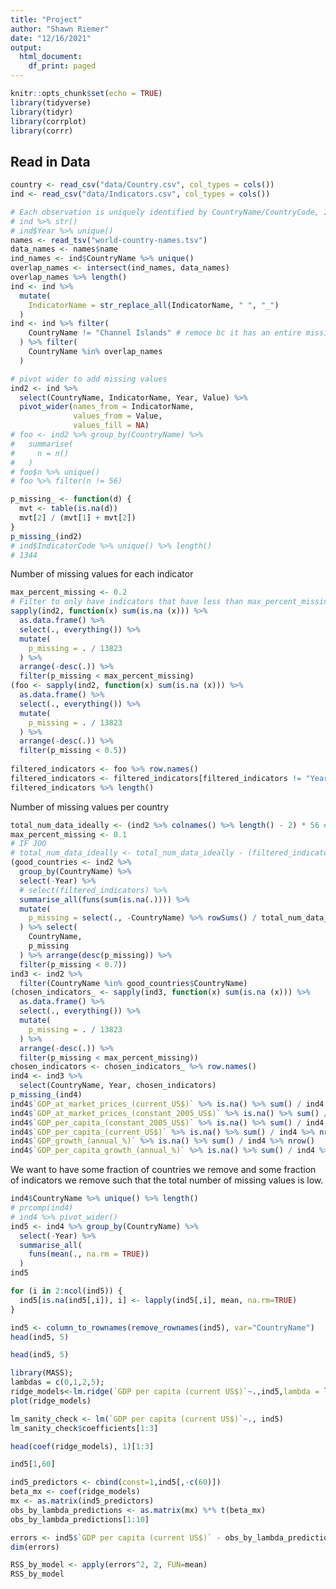 ```yaml
---
title: "Project"
author: "Shawn Riemer"
date: "12/16/2021"
output:
  html_document:
    df_print: paged
---
```


```r
knitr::opts_chunk$set(echo = TRUE)
library(tidyverse)
library(tidyr)
library(corrplot)
library(corrr)
```

## Read in Data

```r
country <- read_csv("data/Country.csv", col_types = cols())
ind <- read_csv("data/Indicators.csv", col_types = cols())
```

```r
# Each observation is uniquely identified by CountryName/CountryCode, IndicatorName/IndicatorCode, Year
# ind %>% str()
# ind$Year %>% unique()
names <- read_tsv("world-country-names.tsv")
data_names <- names$name
ind_names <- ind$CountryName %>% unique()
overlap_names <- intersect(ind_names, data_names)
overlap_names %>% length()
ind <- ind %>% 
  mutate(
    IndicatorName = str_replace_all(IndicatorName, " ", "_")
  ) 
ind <- ind %>% filter(
    CountryName != "Channel Islands" # remoce bc it has an entire missing year
  ) %>% filter(
    CountryName %in% overlap_names
  )
```

```r
# pivot wider to add missing values
ind2 <- ind %>%
  select(CountryName, IndicatorName, Year, Value) %>%
  pivot_wider(names_from = IndicatorName,
              values_from = Value,
              values_fill = NA)
# foo <- ind2 %>% group_by(CountryName) %>% 
#   summarise(
#     n = n()
#   )
# foo$n %>% unique()
# foo %>% filter(n != 56)
```


```r
p_missing_ <- function(d) {
  mvt <- table(is.na(d))
  mvt[2] / (mvt[1] + mvt[2])
}
p_missing_(ind2)
# ind$IndicatorCode %>% unique() %>% length()
# 1344
```

Number of missing values for each indicator
```r
max_percent_missing <- 0.2
# Filter to only have indicators that have less than max_percent_missing percent of missing values
sapply(ind2, function(x) sum(is.na (x))) %>% 
  as.data.frame() %>% 
  select(., everything()) %>% 
  mutate(
    p_missing = . / 13823
  ) %>% 
  arrange(-desc(.)) %>% 
  filter(p_missing < max_percent_missing)
(foo <- sapply(ind2, function(x) sum(is.na (x))) %>% 
  as.data.frame() %>% 
  select(., everything()) %>% 
  mutate(
    p_missing = . / 13823
  ) %>% 
  arrange(-desc(.)) %>% 
  filter(p_missing < 0.5))
         
filtered_indicators <- foo %>% row.names()
filtered_indicators <- filtered_indicators[filtered_indicators != "Year"]
filtered_indicators %>% length()
```

Number of missing values per country
```r
total_num_data_ideally <- (ind2 %>% colnames() %>% length() - 2) * 56 # CountryName and Year don't count
max_percent_missing <- 0.1
# IF JOO
# total_num_data_ideally <- total_num_data_ideally - (filtered_indicators %>% length()) * 56
(good_countries <- ind2 %>% 
  group_by(CountryName) %>% 
  select(-Year) %>% 
  # select(filtered_indicators) %>%
  summarise_all(funs(sum(is.na(.)))) %>% 
  mutate(
    p_missing = select(., -CountryName) %>% rowSums() / total_num_data_ideally
  ) %>% select(
    CountryName,
    p_missing
  ) %>% arrange(desc(p_missing)) %>% 
  filter(p_missing < 0.7))
ind3 <- ind2 %>% 
  filter(CountryName %in% good_countries$CountryName)
(chosen_indicators_ <- sapply(ind3, function(x) sum(is.na (x))) %>% 
  as.data.frame() %>% 
  select(., everything()) %>% 
  mutate(
    p_missing = . / 13823
  ) %>% 
  arrange(-desc(.)) %>% 
  filter(p_missing < max_percent_missing))
chosen_indicators <- chosen_indicators_ %>% row.names()
ind4 <- ind3 %>% 
  select(CountryName, Year, chosen_indicators)
p_missing_(ind4)
ind4$`GDP_at_market_prices_(current_US$)` %>% is.na() %>% sum() / ind4 %>% nrow() #
ind4$`GDP_at_market_prices_(constant_2005_US$)` %>% is.na() %>% sum() / ind4 %>% nrow()
ind4$`GDP_per_capita_(constant_2005_US$)` %>% is.na() %>% sum() / ind4 %>% nrow()
ind4$`GDP_per_capita_(current_US$)` %>% is.na() %>% sum() / ind4 %>% nrow() # 0.09963284 missing <- good to predict
ind4$`GDP_growth_(annual_%)` %>% is.na() %>% sum() / ind4 %>% nrow()
ind4$`GDP_per_capita_growth_(annual_%)` %>% is.na() %>% sum() / ind4 %>% nrow()
```

We want to have some fraction of countries we remove and some fraction of indicators we remove such that the total number of missing values is low.

```r
ind4$CountryName %>% unique() %>% length()
# prcomp(ind4)
# ind4 %>% pivot_wider()
ind5 <- ind4 %>% group_by(CountryName) %>% 
  select(-Year) %>%
  summarise_all(
    funs(mean(., na.rm = TRUE))
  )
ind5
```


```r
for (i in 2:ncol(ind5)) {
  ind5[is.na(ind5[,i]), i] <- lapply(ind5[,i], mean, na.rm=TRUE)
}
```
```r
ind5 <- column_to_rownames(remove_rownames(ind5), var="CountryName")
head(ind5, 5)
```


```r
head(ind5, 5)
```
```r
library(MASS);
lambdas = c(0,1,2,5);
ridge_models<-lm.ridge(`GDP per capita (current US$)`~.,ind5,lambda = lambdas)
plot(ridge_models)
```


```r
lm_sanity_check <- lm(`GDP per capita (current US$)`~., ind5)
lm_sanity_check$coefficients[1:3]
```
```r
head(coef(ridge_models), 1)[1:3]
```
```r
ind5[1,60]
```


```r
ind5_predictors <- cbind(const=1,ind5[,-c(60)])
beta_mx <- coef(ridge_models)
mx <- as.matrix(ind5_predictors)
obs_by_lambda_predictions <- as.matrix(mx) %*% t(beta_mx)
obs_by_lambda_predictions[1:10]
```

```r
errors <- ind5$`GDP per capita (current US$)` - obs_by_lambda_predictions
dim(errors)
```
```r
RSS_by_model <- apply(errors^2, 2, FUN=mean)
RSS_by_model
```










